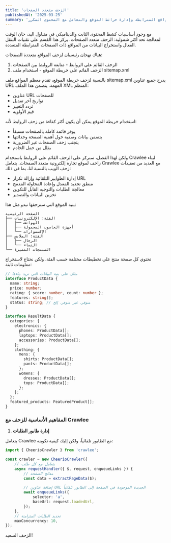 ```yaml
---
title: 'الزحف متعدد الصفحات'
publishedAt: '2025-03-25'
summary: 'إتقان تقنيات زحف المواقع المترابطة وإدارة خرائط الموقع والتعامل مع المحتوى المكرر'
---
```


مع وجود أساسيات كشط المحتوى الثابت والديناميكي في متناول اليد، حان الوقت لمعالجة تحد أكثر شمولية: الزحف متعدد الصفحات. يركز هذا القسم على تقنيات التنقل الفعال واستخراج البيانات من المواقع ذات الصفحات المترابطة المتعددة.

هناك نهجان رئيسيان لزحف المواقع متعددة الصفحات:

1. الزحف القائم على الروابط - متابعة الروابط بين الصفحات
2. الزحف القائم على خريطة الموقع - استخدام ملف sitemap.xml

بالنسبة لزحف خريطة الموقع، تقدم معظم المواقع ملف sitemap.xml يدرج جميع عناوين URL المهمة. يتضمن هذا الملف XML المنظم:

- عناوين URL للصفحات
- تواريخ آخر تعديل
- تردد التغيير
- قيم الأولوية

استخدام خريطة الموقع يمكن أن يكون أكثر كفاءة من زحف الروابط لأنه:
- يوفر قائمة كاملة بالصفحات مسبقاً
- يتضمن بيانات وصفية حول أهمية الصفحة وحداثتها
- يتجنب زحف الصفحات غير الضرورية
- يقلل من حمل الخادم

ولكن لهذا الفصل، سنركز على الزحف القائم على الروابط باستخدام Crawlee لبناء زاحف لموقع تجارة إلكترونية متعدد الصفحات. يتعامل Crawlee مع العديد من تعقيدات زحف الويب بالنسبة لنا، بما في ذلك:

- إدارة الطوابير التلقائية وإزالة تكرار URL
- منطق تحديد المعدل وإعادة المحاولة المدمج
- معالجة الطلبات والتوجيه القابل للتكوين
- تخزين البيانات والتصدير

بنية الموقع التي سنزحفها تبدو مثل هذا:

```
الصفحة الرئيسية
├── الفئة: الإلكترونيات
│   ├── الهواتف
│   ├── أجهزة الحاسوب المحمولة
│   └── الإكسسوارات
├── الفئة: الملابس
│   ├── الرجال
│   └── النساء
└── المنتجات المميزة
```

تحتوي كل صفحة منتج على تخطيطات مختلفة حسب الفئة، ولكن نحتاج لاستخراج معلومات ثابتة:

```typescript
// مثال على بنية البيانات التي نريد بناءها
interface ProductData {
  name: string;
  price: number;
  rating: { score: number, count: number };
  features: string[];
  status: string; // متوفر، غير متوفر، إلخ
}

interface ResultData {
  categories: {
    electronics: {
      phones: ProductData[];
      laptops: ProductData[];
      accessories: ProductData[];
    };
    clothing: {
      mens: {
        shirts: ProductData[];
        pants: ProductData[];
      };
      womens: {
        dresses: ProductData[];
        tops: ProductData[];
      };
    };
  };
  featured_products: FeaturedProduct[];
}
```

### المفاهيم الأساسية للزحف مع Crawlee

1. **إدارة طابور الطلبات**

يتعامل Crawlee مع الطابور تلقائياً، ولكن إليك كيفية تكوينه:

```typescript
import { CheerioCrawler } from 'crawlee';

const crawler = new CheerioCrawler({
    // يتعامل مع كل طلب
    async requestHandler({ $, request, enqueueLinks }) {
        // معالج الصفحة
        const data = extractPageData($);

        // إضافة عناوين URL الجديدة الموجودة في الصفحة إلى الطابور تلقائياً
        await enqueueLinks({
            selector: 'a',
            baseUrl: request.loadedUrl,
        });
    },
    // تحديد الطلبات المتزامنة
    maxConcurrency: 10,
});
```

الزحف السعيد!